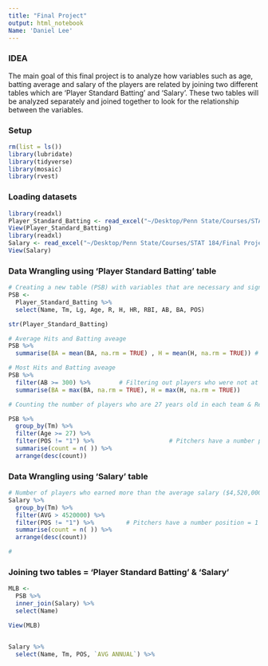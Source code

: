```yaml
---
title: "Final Project"
output: html_notebook
Name: 'Daniel Lee'
---
```


### IDEA

The main goal of this final project is to analyze how variables such as age, batting average and salary of the players are related by joining two different tables which are 'Player Standard Batting' and 'Salary'. These two tables will be analyzed separately and joined together to look for the relationship between the variables. 

### Setup
```r
rm(list = ls())
library(lubridate)
library(tidyverse)
library(mosaic)
library(rvest)
```

### Loading datasets
```r
library(readxl)
Player_Standard_Batting <- read_excel("~/Desktop/Penn State/Courses/STAT 184/Final Project/Player Standard Batting.xlsx")
View(Player_Standard_Batting)
library(readxl)
Salary <- read_excel("~/Desktop/Penn State/Courses/STAT 184/Final Project/Salary.xlsx")
View(Salary)
```

### Data Wrangling using 'Player Standard Batting' table
```r
# Creating a new table (PSB) with variables that are necessary and significant & erasing rows that contain NAs.
PSB <- 
  Player_Standard_Batting %>%
  select(Name, Tm, Lg, Age, R, H, HR, RBI, AB, BA, POS) 

str(Player_Standard_Batting)

# Average Hits and Batting aveage
PSB %>%
  summarise(BA = mean(BA, na.rm = TRUE) , H = mean(H, na.rm = TRUE)) # Pitchers Batting Average excluded 

# Most Hits and Batting aveage
PSB %>%
  filter(AB >= 300) %>%        # Filtering out players who were not at bat less than 300 games
  summarise(BA = max(BA, na.rm = TRUE), H = max(H, na.rm = TRUE))
```

```r
# Counting the number of players who are 27 years old in each team & Removing pitchers and duplicated names from the data table occured due to trade during season.

PSB %>%
  group_by(Tm) %>%
  filter(Age >= 27) %>%
  filter(POS != "1") %>%                     # Pitchers have a number position = 1 
  summarise(count = n( )) %>%
  arrange(desc(count))

```

### Data Wrangling using 'Salary' table
```r
# Number of players who earned more than the average salary ($4,520,000) for each team in 2018
Salary %>%
  group_by(Tm) %>%
  filter(AVG > 4520000) %>%
  filter(POS != "1") %>%         # Pitchers have a number position = 1 / POS does not work 
  summarise(count = n( )) %>%
  arrange(desc(count))

# 

```

### Joining two tables = 'Player Standard Batting' & 'Salary'
```r
MLB <-
  PSB %>%
  inner_join(Salary) %>%
  select(Name)

View(MLB)


Salary %>%
  select(Name, Tm, POS, `AVG ANNUAL`) %>%
```


